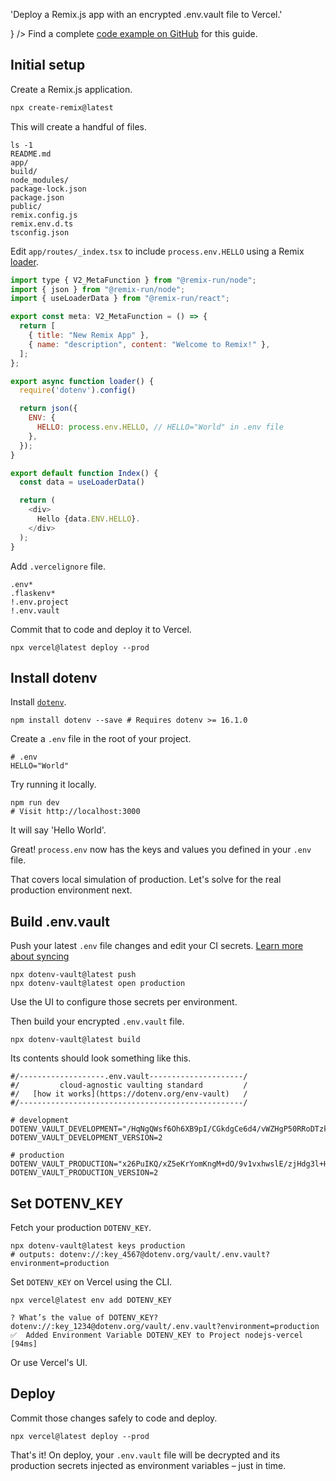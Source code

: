 
  'Deploy a Remix.js app with an encrypted .env.vault file to Vercel.'

<FrameworksBreadcrumb framework='Remix.js' url='/docs/frameworks/remix' />
<GuideHeading
  h1={title}
  lead={description}
  icon={
    <>
      <RemixIcon className="h-9 w-9 text-[#000000] dark:invert"/>
      <VercelIcon className="h-9 w-9 text-[#000000] dark:invert"/>
    </>
  } />

<Note>
  Find a complete <a href="https://github.com/dotenv-org/examples/tree/master/remix/vercel">code example on GitHub</a> for this guide.
</Note>

## Initial setup

Create a Remix.js application.

```bash
npx create-remix@latest
```

This will create a handful of files.

```shell
ls -1
README.md
app/
build/
node_modules/
package-lock.json
package.json
public/
remix.config.js
remix.env.d.ts
tsconfig.json
```

Edit `app/routes/_index.tsx` to include `process.env.HELLO` using a Remix [loader](https://remix.run/docs/en/main/route/loader).

```js {{ title: 'app/routes/_index.tsx' }}
import type { V2_MetaFunction } from "@remix-run/node";
import { json } from "@remix-run/node";
import { useLoaderData } from "@remix-run/react";

export const meta: V2_MetaFunction = () => {
  return [
    { title: "New Remix App" },
    { name: "description", content: "Welcome to Remix!" },
  ];
};

export async function loader() {
  require('dotenv').config()

  return json({
    ENV: {
      HELLO: process.env.HELLO, // HELLO="World" in .env file
    },
  });
}

export default function Index() {
  const data = useLoaderData()

  return (
    <div>
      Hello {data.ENV.HELLO}.
    </div>
  );
}
```

Add `.vercelignore` file.

```shell {{ title: '.vercelignore' }}
.env*
.flaskenv*
!.env.project
!.env.vault
```

Commit that to code and deploy it to Vercel.

```shell
npx vercel@latest deploy --prod
```

<ScreenshotBrowser url="/assets/img/docs/hello-blank.png" www="yourapp.vercel.app" />

## Install dotenv

Install [`dotenv`](https://github.com/motdotla/dotenv).

```shell
npm install dotenv --save # Requires dotenv >= 16.1.0
```

Create a `.env` file in the root of your project.

```shell {{ title: '.env' }}
# .env
HELLO="World"
```

Try running it locally.

```shell
npm run dev
# Visit http://localhost:3000
```

It will say 'Hello World'.

<ScreenshotBrowser url="/assets/img/docs/nextjs-hello-world.png"/>

Great! `process.env` now has the keys and values you defined in your `.env` file.

That covers local simulation of production. Let's solve for the real production environment next.

## Build .env.vault

Push your latest `.env` file changes and edit your CI secrets. [Learn more about syncing](/docs/tutorials/sync)

```shell
npx dotenv-vault@latest push
npx dotenv-vault@latest open production
```

Use the UI to configure those secrets per environment.

<ScreenshotBrowser url="/assets/img/docs/edit-production-value.gif" www="www.dotenv.org" />

Then build your encrypted `.env.vault` file.

```shell
npx dotenv-vault@latest build
```

Its contents should look something like this.

```shell {{ title: '.env.vault' }}
#/-------------------.env.vault---------------------/
#/         cloud-agnostic vaulting standard         /
#/   [how it works](https://dotenv.org/env-vault)   /
#/--------------------------------------------------/

# development
DOTENV_VAULT_DEVELOPMENT="/HqNgQWsf6Oh6XB9pI/CGkdgCe6d4/vWZHgP50RRoDTzkzPQk/xOaQs="
DOTENV_VAULT_DEVELOPMENT_VERSION=2

# production
DOTENV_VAULT_PRODUCTION="x26PuIKQ/xZ5eKrYomKngM+dO/9v1vxhwslE/zjHdg3l+H6q6PheB5GVDVIbZg=="
DOTENV_VAULT_PRODUCTION_VERSION=2
```

## Set DOTENV_KEY

Fetch your production `DOTENV_KEY`.

```shell
npx dotenv-vault@latest keys production
# outputs: dotenv://:key_4567@dotenv.org/vault/.env.vault?environment=production
```

Set `DOTENV_KEY` on Vercel using the CLI.

```shell
npx vercel@latest env add DOTENV_KEY
```
```shell
? What’s the value of DOTENV_KEY? dotenv://:key_1234@dotenv.org/vault/.env.vault?environment=production
✅  Added Environment Variable DOTENV_KEY to Project nodejs-vercel [94ms]
```

Or use Vercel's UI.

<ScreenshotBrowser url='/assets/img/cloudinary/integrations-vercel-envs_y43bwi.gif' www='vercel.com' />

## Deploy

Commit those changes safely to code and deploy.

```shell
npx vercel@latest deploy --prod
```

That's it! On deploy, your `.env.vault` file will be decrypted and its production secrets injected as environment variables – just in time.

<ScreenshotBrowser url='/assets/img/docs/hello-production.png' www='yourapp.vercel.app' />

<WellDone/>
